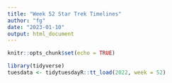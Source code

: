 ```yaml
---
title: "Week 52 Star Trek Timelines"
author: "fg"
date: "2023-01-10"
output: html_document
---
```


```r
knitr::opts_chunk$set(echo = TRUE)
```


```r
library(tidyverse)
tuesdata <- tidytuesdayR::tt_load(2022, week = 52)
```

